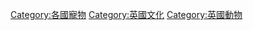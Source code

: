 
{{DEFAULTSORT:PETS}}
[[Category:各國寵物|Category:各國寵物]]
[[Category:英國文化|Category:英國文化]]
[[Category:英國動物|Category:英國動物]]